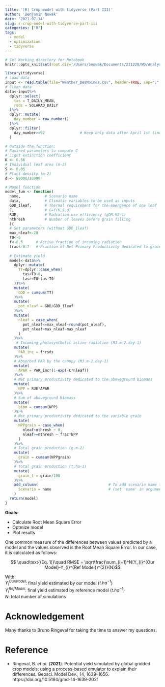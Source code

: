 ```yaml
---
title: '[R] Crop model with tidyverse (Part III)'
author: 'Benjamin Nowak'
date: '2021-07-14'
slug: r-crop-model-with-tidyverse-part-iii
categories: ["R"]
tags:
  - model
  - optimization
  - tidyverse
---
```



```r
# Set Working directory for Notebook
knitr::opts_knit$set(root.dir='/Users/bnowak/Documents/231220/WD/AnalyseSyst/')
```


```r
library(tidyverse)
# Load data 
input <- read.table(file="Weather_DesMoines.csv", header=TRUE, sep=";",dec=".")
# Clean data
data<-input%>%
  dplyr::select(
    tas = T_DAILY_MEAN,
    rsds = SOLARAD_DAILY  
  )%>% 
  dplyr::mutate(                
    day_number = row_number()     
  )%>%
  dplyr::filter(
    day_number>=92                # Keep only data after April 1st (included)
  )

# Outside the function:
# Rquired parameters to compute C
# Light extinction coefficient
K <- 0.56
# Individual leaf area (m-2)
S <- 0.05
# Plant density (m-2)
d <- 90000/10000

# Model function
model_fun <- function(
  name,           # Scenario name 
  data,           # Climatic variables to be used as inputs
  GDD_1leaf,      # Thermal requirement for the emergence of one leaf
  C,              # C=f(K,S,d)
  RUE,            # Radiation use efficiency (gDM.MJ-1)
  nthresh         # Number of leaves before grain filling
  ){      
  # Set parameters (without GDD_1leaf)
  max_nleaf<-20
  T0<-6 
  f<-0.5      # Active fraction of incoming radiation
  frac<-0.7   # Fraction of Net Primary Productivity dedicated to grain
  
  # Estimate yield
  model<-data%>%
    dplyr::mutate(
      TT=dplyr::case_when(
        tas<T0~0,
        tas>=T0~tas-T0
    ))%>%  
    mutate(
      GDD = cumsum(TT)
    )%>%
    mutate(
      pot_nleaf = GDD/GDD_1leaf
    )%>%
    mutate(
      nleaf = case_when(
        pot_nleaf<=max_nleaf~round(pot_nleaf),
        pot_nleaf>max_nleaf~max_nleaf
      )
    )%>%
     # Incoming photosynthetic active radiation (MJ.m-2.day-1)
    mutate(
      PAR_inc = f*rsds
    )%>%
    # Absorbed PAR by the canopy (MJ.m-2.day-1)
    mutate(
      APAR = PAR_inc*(1-exp(-C*nleaf))
    )%>%
    # Net primary productivity dedicated to the aboveground biomass 
    mutate(
      NPP = RUE*APAR
    )%>%
    # Sum of aboveground biomass
    mutate(
      biom = cumsum(NPP)
    )%>%
    # Net primary productivity dedicated to the variable grain
    mutate(
      NPPgrain = case_when(
        nleaf<nthresh ~ 0,
        nleaf>=nthresh ~ frac*NPP
      )
    )%>%
    # Total grain production (g.m-2)
    mutate(
      grain = cumsum(NPPgrain)
    )%>%
    # Total grain production (t.ha-1)
    mutate(
      grain_t = grain/100
    )%>%
    add_column(                                # To add scenario name to data
      Scenario = name                          # (set 'name' in argument)
    )
  return(model)
}

```

**Goals:**   

  * Calculate Root Mean Square Error
  * Optmize model 
  * Plot results

One common measure of the differences between values predicted by a model and the values observed is the Root Mean Square Error. In our case, it is calculated as follows:

  $$ \quad\text{(Eq. 1)}\quad  RMSE = \sqrt\frac{\sum_{i=1}^N(Y_{i}^{Our Model}-Y_{i}^{Ref Model})^{2}}{N}$$

With:<br> 
$Y_{i}^{OurModel}$: final yield estimated by our model ($t.ha^{-1}$)<br>
$Y_{i}^{RefModel}$: final yield estimated by reference model ($t.ha^{-1}$)<br>
$N$: total number of simulations<br>


# Acknowledgement

Many thanks to Bruno Ringeval for taking the time to answer my questions.

# Reference
* Ringeval, B. *et al.* (**2021**). Potential yield simulated by global gridded crop models: using a process-based emulator to explain their differences. Geosci. Model Dev., 14, 1639–1656. https://doi.org/10.5194/gmd-14-1639-2021